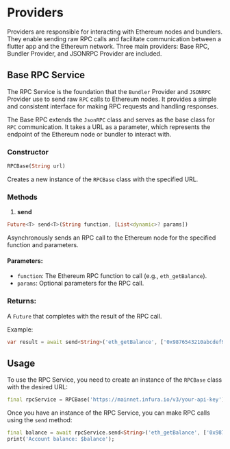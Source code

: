 # Providers

Providers are responsible for interacting with Ethereum nodes and bundlers. They enable sending raw RPC calls and facilitate communication between a flutter app and the Ethereum network. Three main providers: Base RPC, Bundler Provider, and JSONRPC Provider are included.

## Base RPC Service

The RPC Service is the foundation that the `Bundler` Provider and `JSONRPC` Provider use to send raw `RPC` calls to Ethereum nodes. It provides a simple and consistent interface for making RPC requests and handling responses.

The Base RPC extends the `JsonRPC` class and serves as the base class for `RPC` communication. It takes a URL as a parameter, which represents the endpoint of the Ethereum node or bundler to interact with.

### Constructor

```dart
RPCBase(String url)
```

Creates a new instance of the `RPCBase` class with the specified URL.

### Methods

1. **send**

```dart
Future<T> send<T>(String function, [List<dynamic>? params])
```

Asynchronously sends an RPC call to the Ethereum node for the specified function and parameters.

#### Parameters:

- `function`: The Ethereum RPC function to call (e.g., `eth_getBalance`).
- `params`: Optional parameters for the RPC call.

### Returns:

A `Future` that completes with the result of the RPC call.

Example:

```dart
var result = await send<String>('eth_getBalance', ['0x9876543210abcdef9876543210abcdef98765432']);
```

## Usage

To use the RPC Service, you need to create an instance of the `RPCBase` class with the desired URL:

```dart
final rpcService = RPCBase('https://mainnet.infura.io/v3/your-api-key');
```

Once you have an instance of the RPC Service, you can make RPC calls using the `send` method:

```dart
final balance = await rpcService.send<String>('eth_getBalance', ['0x9876543210abcdef9876543210abcdef98765432']);
print('Account balance: $balance');
```
